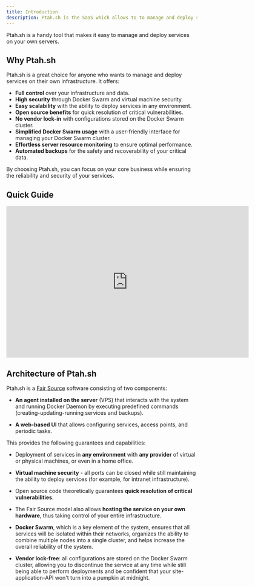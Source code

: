 ```yaml
---
title: Introduction
description: Ptah.sh is the SaaS which allows to to manage and deploy services on your own infrastructure.
---
```


Ptah.sh is a handy tool that makes it easy to manage and deploy services on your own servers.

## Why Ptah.sh

Ptah.sh is a great choice for anyone who wants to manage and deploy services on their own infrastructure. It offers:

- **Full control** over your infrastructure and data.
- **High security** through Docker Swarm and virtual machine security.
- **Easy scalability** with the ability to deploy services in any environment.
- **Open source benefits** for quick resolution of critical vulnerabilities.
- **No vendor lock-in** with configurations stored on the Docker Swarm cluster.
- **Simplified Docker Swarm usage** with a user-friendly interface for managing your Docker Swarm cluster.
- **Effortless server resource monitoring** to ensure optimal performance.
- **Automated backups** for the safety and recoverability of your critical data.

By choosing Ptah.sh, you can focus on your core business while ensuring the reliability and security of your services.

## Quick Guide

<iframe width="640" height="400" class="min-h-[396px]" src="https://www.youtube.com/embed/KPRljIUIhlA?si=9gxAYens28vOueNS" title="Ptah.sh Introduction - YouTube Video Player" frameborder="0" allow="accelerometer; autoplay; clipboard-write; encrypted-media; gyroscope; picture-in-picture; web-share" referrerpolicy="strict-origin-when-cross-origin" allowfullscreen></iframe>

## Architecture of Ptah.sh

Ptah.sh is a [Fair Source](https://fair.io) software consisting of two components:

- **An agent installed on the server** (VPS) that interacts with the system and running Docker Daemon by executing predefined commands (creating-updating-running services and backups).

- **A web-based UI** that allows configuring services, access points, and periodic tasks.

This provides the following guarantees and capabilities:
- Deployment of services in **any environment** with **any provider** of virtual or physical machines, or even in a home office.

- **Virtual machine security** - all ports can be closed while still maintaining the ability to deploy services (for example, for intranet infrastructure).

- Open source code theoretically guarantees **quick resolution of critical vulnerabilities**.

- The Fair Source model also allows **hosting the service on your own hardware**, thus taking control of your entire infrastructure.

- **Docker Swarm**, which is a key element of the system, ensures that all services will be isolated within their networks, organizes the ability to combine multiple nodes into a single cluster, and helps increase the overall reliability of the system.

- **Vendor lock-free**: all configurations are stored on the Docker Swarm cluster, allowing you to discontinue the service at any time while still being able to perform deployments and be confident that your site-application-API won't turn into a pumpkin at midnight.
